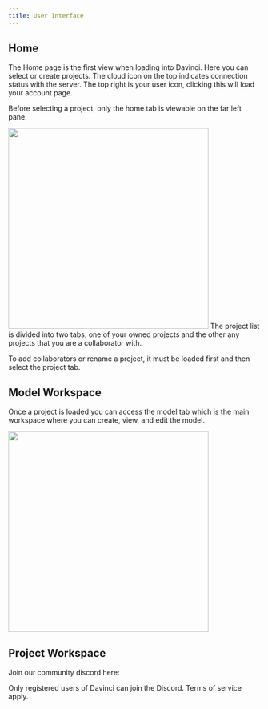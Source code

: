```yaml
---
title: User Interface
---
```


## Home
The Home page is the first view when loading into Davinci. Here you can select or create projects. The cloud icon on the top indicates connection status with the server. The top right is your user icon, clicking this will load your account page. 

<Note>Before selecting a project, only the home tab is viewable on the far left pane.</Note>

<img height="400" noZoom src="/images/Home_with_project.png" /> 
The project list is divided into two tabs, one of your owned projects and the other any projects that you are a collaborator with.

<Note>To add collaborators or rename a project, it must be loaded first and then select the project tab.</Note>

## Model Workspace
Once a project is loaded you can access the model tab which is the main workspace where you can create, view, and edit the model. 

<img height="400" noZoom src="/images/workspace_overview.jpg" /> 



## Project Workspace
Join our community discord here: 



<Info>Only registered users of Davinci can join the Discord. Terms of service apply.</Info>
